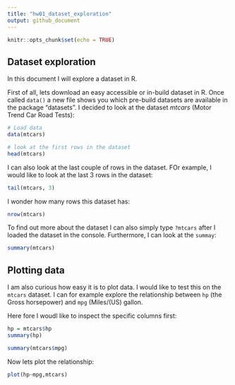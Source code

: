 ```yaml
---
title: "hw01_dataset_exploration"
output: github_document
---
```


```r
knitr::opts_chunk$set(echo = TRUE)
```

## Dataset exploration

In this document I will explore a dataset in R. 

First of all, lets download an easy accessible or in-build dataset in R. Once called `data()` a new file shows you which pre-build datasets are available in the package "datasets". I decided to look at the dataset *mtcars* (Motor Trend Car Road Tests):

```r
# Load data
data(mtcars)

# look at the first rows in the dataset
head(mtcars)
```

I can also look at the last couple of rows in the dataset. FOr example, I would like to look at the last 3 rows in the dataset:

```r
tail(mtcars, 3)
```

I wonder how many rows this dataset has:

```r
nrow(mtcars)
```

To find out more about the dataset I can also simply type `?mtcars` after I loaded the dataset in the console. Furthermore, I can look at the `summay`:

```r
summary(mtcars)
```


## Plotting data

I am also curious how easy it is to plot data.
I would like to test this on the `mtcars` dataset. 
I can for example explore the relationship between `hp` (the Gross horsepower) and `mpg` (Miles/(US) gallon.

Here fore I woudl like to inspect the specific columns first:

```r
hp = mtcars$hp
summary(hp)
```
```r
summary(mtcars$mpg)
```

Now lets plot the relationship:

```r
plot(hp~mpg,mtcars)
```

